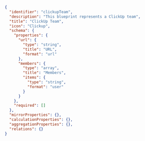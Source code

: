 ```json showLineNumbers
{
  "identifier": "clickupTeam",
  "description": "This blueprint represents a ClickUp team",
  "title": "ClickUp Team",
  "icon": "Clickup",
  "schema": {
    "properties": {
      "url": {
        "type": "string",
        "title": "URL",
        "format": "url"
      },
      "members": {
        "type": "array",
        "title": "Members",
        "items": {
          "type": "string",
          "format": "user"
        }
      }
    },
    "required": []
  },
  "mirrorProperties": {},
  "calculationProperties": {},
  "aggregationProperties": {},
  "relations": {}
}


```
